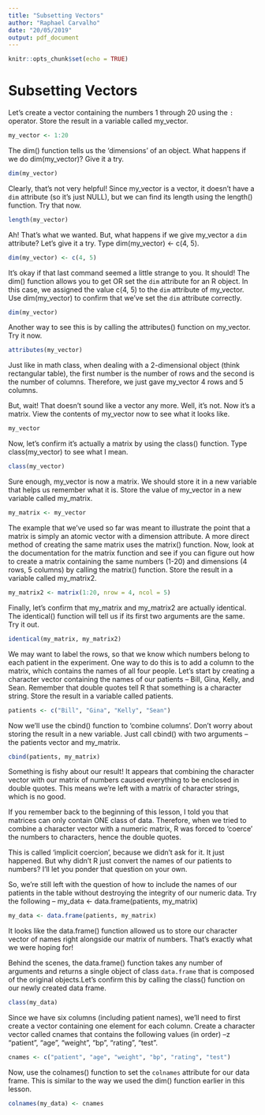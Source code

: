 ```yaml
---
title: "Subsetting Vectors"
author: "Raphael Carvalho"
date: "20/05/2019"
output: pdf_document
---
```


```r
knitr::opts_chunk$set(echo = TRUE)
```

# Subsetting Vectors

Let's create a vector containing the numbers 1 through 20 using the `:`
operator. Store the result in a variable called my_vector.

```r
my_vector <- 1:20
```

The dim() function tells us the 'dimensions' of an object. What happens if
we do dim(my_vector)? Give it a try.

```r
dim(my_vector)
```

Clearly, that's not very helpful! Since my_vector is a vector, it doesn't
have a `dim` attribute (so it's just NULL), but we can find its length
using the length() function. Try that now.

```r
length(my_vector)
```

Ah! That's what we wanted. But, what happens if we give my_vector a `dim`
attribute? Let's give it a try. Type dim(my_vector) <- c(4, 5).

```r
dim(my_vector) <- c(4, 5)
```

It's okay if that last command seemed a little strange to you. It should!
The dim() function allows you to get OR set the `dim` attribute for an R
object. In this case, we assigned the value c(4, 5) to the `dim` attribute
of my_vector. Use dim(my_vector) to confirm that we've set the `dim` attribute correctly.

```r
dim(my_vector)
```

Another way to see this is by calling the attributes() function on
my_vector. Try it now.

```r
attributes(my_vector)
```

Just like in math class, when dealing with a 2-dimensional object (think
rectangular table), the first number is the number of rows and the second
is the number of columns. Therefore, we just gave my_vector 4 rows and 5
columns.

But, wait! That doesn't sound like a vector any more. Well, it's not. Now it's a matrix. View the contents of my_vector now to see what it looks
like.

```r
my_vector
```

Now, let's confirm it's actually a matrix by using the class() function.
Type class(my_vector) to see what I mean.

```r
class(my_vector)
```

Sure enough, my_vector is now a matrix. We should store it in a new
variable that helps us remember what it is. Store the value of my_vector in
a new variable called my_matrix.

```r
my_matrix <- my_vector
```

The example that we've used so far was meant to illustrate the point that a
matrix is simply an atomic vector with a dimension attribute. A more direct method of creating the same matrix uses the matrix() function. Now, look at the documentation for the matrix function and see if you can figure out how to create a matrix containing the same numbers (1-20) and dimensions (4 rows, 5 columns) by calling the matrix() function. Store the result in a variable called my_matrix2.

```r
my_matrix2 <- matrix(1:20, nrow = 4, ncol = 5)
```

Finally, let's confirm that my_matrix and my_matrix2 are actually identical. The identical() function will tell us if its first two arguments are the same. Try it out.

```r
identical(my_matrix, my_matrix2)
```

We may want to label the rows, so that we know which numbers belong to each
patient in the experiment. One way to do this is to add a column to the matrix, which contains the names of all four people. Let's start by creating a character vector containing the names of our patients -- Bill, Gina, Kelly, and Sean. Remember that double quotes tell R that something is a character string. Store the result in a variable called patients.


```r
patients <- c("Bill", "Gina", "Kelly", "Sean")
```

Now we'll use the cbind() function to 'combine columns'. Don't worry about storing the result in a new variable. Just call cbind() with two arguments -- the patients vector and my_matrix.

```r
cbind(patients, my_matrix)
```

Something is fishy about our result! It appears that combining the character vector with our matrix of numbers caused everything to be enclosed in double quotes. This means we're left with a matrix of character strings, which is no good.

If you remember back to the beginning of this lesson, I told you that matrices can only contain ONE class of data. Therefore, when we tried to combine a character vector with a numeric matrix, R was forced to 'coerce' the numbers to characters, hence the double quotes.

This is called 'implicit coercion', because we didn't ask for it. It just happened. But why didn't R just convert the names of our patients to numbers? I'll let you ponder that question on your own.

So, we're still left with the question of how to include the names of our patients in the table without destroying the integrity of our numeric data. Try the following -- my_data <- data.frame(patients, my_matrix)


```r
my_data <- data.frame(patients, my_matrix)
```

It looks like the data.frame() function allowed us to store our character vector of names right alongside our matrix of numbers. That's exactly what we were hoping for!

Behind the scenes, the data.frame() function takes any number of arguments and returns a single object of class `data.frame` that is composed of the original objects.Let's confirm this by calling the class() function on our newly created data frame.

```r
class(my_data)
```
Since we have six columns (including patient names), we'll need to first create a vector containing one element for each column. Create a character vector called cnames that contains the following values (in order) --z "patient", "age", "weight", "bp", "rating", "test".

```r
cnames <- c("patient", "age", "weight", "bp", "rating", "test")
```

Now, use the colnames() function to set the `colnames` attribute for our data frame. This is similar to the way we used the dim() function earlier in this lesson.

```r
colnames(my_data) <- cnames
```
